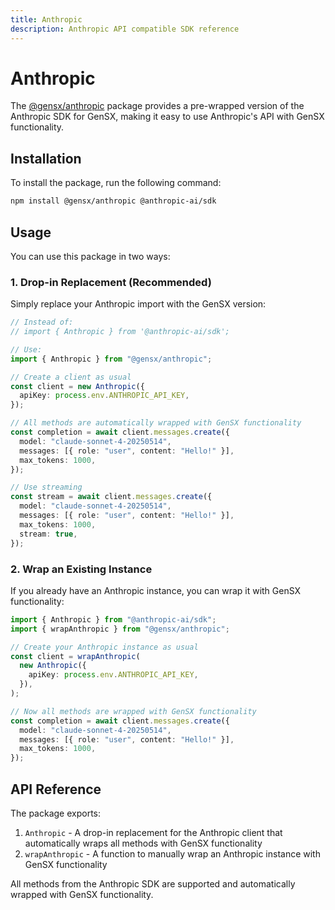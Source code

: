 ```yaml
---
title: Anthropic
description: Anthropic API compatible SDK reference
---
```


# Anthropic

The [@gensx/anthropic](https://www.npmjs.com/package/@gensx/anthropic) package provides a pre-wrapped version of the Anthropic SDK for GenSX, making it easy to use Anthropic's API with GenSX functionality.

## Installation

To install the package, run the following command:

```bash
npm install @gensx/anthropic @anthropic-ai/sdk
```

## Usage

You can use this package in two ways:

### 1. Drop-in Replacement (Recommended)

Simply replace your Anthropic import with the GenSX version:

```ts
// Instead of:
// import { Anthropic } from '@anthropic-ai/sdk';

// Use:
import { Anthropic } from "@gensx/anthropic";

// Create a client as usual
const client = new Anthropic({
  apiKey: process.env.ANTHROPIC_API_KEY,
});

// All methods are automatically wrapped with GenSX functionality
const completion = await client.messages.create({
  model: "claude-sonnet-4-20250514",
  messages: [{ role: "user", content: "Hello!" }],
  max_tokens: 1000,
});

// Use streaming
const stream = await client.messages.create({
  model: "claude-sonnet-4-20250514",
  messages: [{ role: "user", content: "Hello!" }],
  max_tokens: 1000,
  stream: true,
});
```

### 2. Wrap an Existing Instance

If you already have an Anthropic instance, you can wrap it with GenSX functionality:

```ts
import { Anthropic } from "@anthropic-ai/sdk";
import { wrapAnthropic } from "@gensx/anthropic";

// Create your Anthropic instance as usual
const client = wrapAnthropic(
  new Anthropic({
    apiKey: process.env.ANTHROPIC_API_KEY,
  }),
);

// Now all methods are wrapped with GenSX functionality
const completion = await client.messages.create({
  model: "claude-sonnet-4-20250514",
  messages: [{ role: "user", content: "Hello!" }],
  max_tokens: 1000,
});
```

## API Reference

The package exports:

1. `Anthropic` - A drop-in replacement for the Anthropic client that automatically wraps all methods with GenSX functionality
2. `wrapAnthropic` - A function to manually wrap an Anthropic instance with GenSX functionality

All methods from the Anthropic SDK are supported and automatically wrapped with GenSX functionality.

